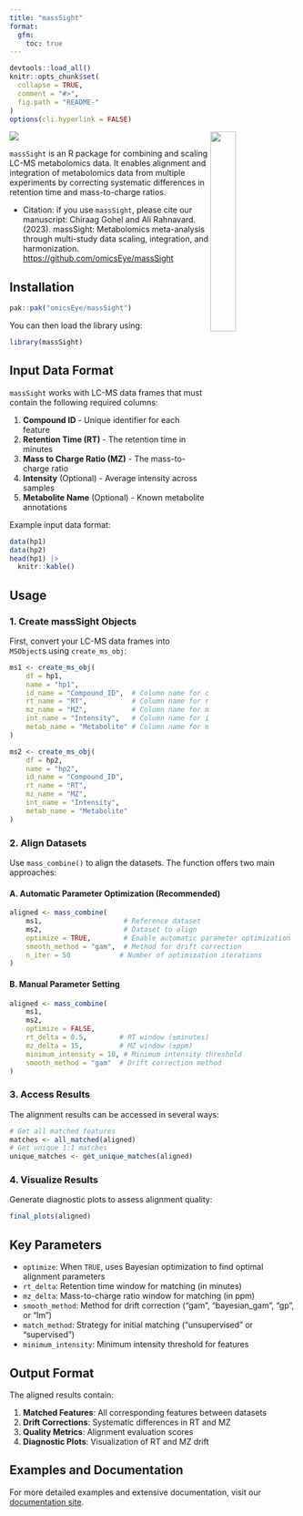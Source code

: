 ```yaml
---
title: "massSight"
format:
  gfm:
    toc: true
---
```


<!-- README.md is generated from README.qmd. Please edit that file -->

```r
devtools::load_all()
knitr::opts_chunk$set(
  collapse = TRUE,
  comment = "#>",
  fig.path = "README-"
)
options(cli.hyperlink = FALSE)
```

<img src="man/figures/massSight.png" align="right" width="30%"/></a>

[![](https://zenodo.org/badge/608216683.svg)](https://zenodo.org/badge/latestdoi/608216683)

`massSight` is an R package for combining and scaling LC-MS metabolomics data. It enables alignment and integration of metabolomics data from multiple experiments by correcting systematic differences in retention time and mass-to-charge ratios.

-   Citation: if you use `massSight`, please cite our manuscript: Chiraag Gohel and Ali Rahnavard. (2023). massSight: Metabolomics meta-analysis through multi-study data scaling, integration, and harmonization. <https://github.com/omicsEye/massSight>

## Installation

```r
pak::pak("omicsEye/massSight")
```

You can then load the library using:

```r
library(massSight)
```

## Input Data Format

`massSight` works with LC-MS data frames that must contain the following required columns:

1. **Compound ID** - Unique identifier for each feature
2. **Retention Time (RT)** - The retention time in minutes
3. **Mass to Charge Ratio (MZ)** - The mass-to-charge ratio
4. **Intensity** (Optional) - Average intensity across samples
5. **Metabolite Name** (Optional) - Known metabolite annotations

Example input data format:

```r
data(hp1)
data(hp2)
head(hp1) |>
  knitr::kable()
```

## Usage

### 1. Create massSight Objects

First, convert your LC-MS data frames into `MSObject`s using `create_ms_obj`:

```r
ms1 <- create_ms_obj(
    df = hp1,
    name = "hp1",
    id_name = "Compound_ID",  # Column name for compound IDs
    rt_name = "RT",           # Column name for retention time
    mz_name = "MZ",           # Column name for mass-to-charge ratio
    int_name = "Intensity",   # Column name for intensity (optional)
    metab_name = "Metabolite" # Column name for metabolite names (optional)
)

ms2 <- create_ms_obj(
    df = hp2,
    name = "hp2",
    id_name = "Compound_ID",
    rt_name = "RT", 
    mz_name = "MZ",
    int_name = "Intensity",
    metab_name = "Metabolite"
)
```

### 2. Align Datasets

Use `mass_combine()` to align the datasets. The function offers two main approaches:

#### A. Automatic Parameter Optimization (Recommended)

```r
aligned <- mass_combine(
    ms1,                    # Reference dataset
    ms2,                    # Dataset to align
    optimize = TRUE,        # Enable automatic parameter optimization
    smooth_method = "gam",  # Method for drift correction
    n_iter = 50            # Number of optimization iterations
)
```

#### B. Manual Parameter Setting

```r
aligned <- mass_combine(
    ms1,
    ms2,
    optimize = FALSE,
    rt_delta = 0.5,        # RT window (±minutes)
    mz_delta = 15,         # MZ window (±ppm)
    minimum_intensity = 10, # Minimum intensity threshold
    smooth_method = "gam"  # Drift correction method
)
```

### 3. Access Results

The alignment results can be accessed in several ways:

```r
# Get all matched features
matches <- all_matched(aligned)
# Get unique 1:1 matches
unique_matches <- get_unique_matches(aligned)
```

### 4. Visualize Results

Generate diagnostic plots to assess alignment quality:

```r
final_plots(aligned)
```

## Key Parameters

- `optimize`: When `TRUE`, uses Bayesian optimization to find optimal alignment parameters
- `rt_delta`: Retention time window for matching (in minutes)
- `mz_delta`: Mass-to-charge ratio window for matching (in ppm)
- `smooth_method`: Method for drift correction ("gam", "bayesian_gam", "gp", or "lm")
- `match_method`: Strategy for initial matching ("unsupervised" or "supervised")
- `minimum_intensity`: Minimum intensity threshold for features

## Output Format

The aligned results contain:

1. **Matched Features**: All corresponding features between datasets
2. **Drift Corrections**: Systematic differences in RT and MZ
3. **Quality Metrics**: Alignment evaluation scores
4. **Diagnostic Plots**: Visualization of RT and MZ drift

## Examples and Documentation

For more detailed examples and extensive documentation, visit our [documentation site](omicseye.github.io/massSight/).
